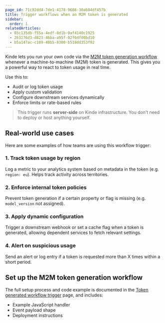 ```yaml
---
page_id: 71c92dd4-7de1-4178-9686-30ab84df457b
title: Trigger workflows when an M2M token is generated
sidebar:
  order: 1
relatedArticles:
  - 85c135db-f55a-4edf-8d1b-0af4140c1925
  - 263176d3-d823-4bba-a95f-02f6df00bd10
  - b5a147ac-c189-40b5-8300-b518dd353f92
---
```


Kinde lets you run your own code via the [M2M token generation workflow](/workflows/example-workflows/m2m-token-generation-workflow/) whenever a machine-to-machine (M2M) token is generated. This gives you a powerful way to react to token usage in real time.

Use this to:
- Audit or log token usage
- Apply custom validation
- Configure downstream services dynamically
- Enforce limits or rate-based rules

> This trigger runs **server-side** on Kinde infrastructure. You don’t need to deploy or host anything yourself.

## Real-world use cases

Here are some examples of how teams are using this workflow trigger:

### 1. Track token usage by region
Log a metric to your analytics system based on metadata in the token (e.g. `region: eu`). Helps track activity across territories.

### 2. Enforce internal token policies
Prevent token generation if a certain property or flag is missing (e.g. `model_version` not assigned).

### 3. Apply dynamic configuration
Trigger a downstream webhook or set a cache flag when a token is generated, allowing dependent services to fetch relevant settings.

### 4. Alert on suspicious usage
Send an alert or log entry if a token is requested more than X times within a short period.

## Set up the M2M token generation workflow

The full setup process and code example is documented in the [Token generated workflow trigger](/workflows/example-workflows/m2m-token-generation-workflow/) page, and includes:

- Example JavaScript handler
- Event payload shape
- Deployment instructions
